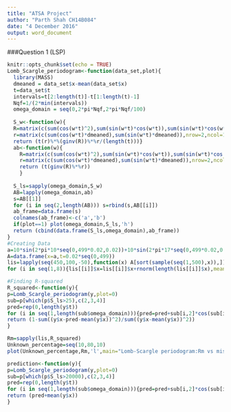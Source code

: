 ```yaml
---
title: "ATSA Project"
author: "Parth Shah CH14B084"
date: "4 December 2016"
output: word_document
---
```

###Question 1 (LSP)
```r
knitr::opts_chunk$set(echo = TRUE)
Lomb_Scargle_periodogram<-function(data_set,plot){
  library(MASS)
  dmeaned = data_set$x-mean(data_set$x)
  t=data_set$t
  intervals=t[2:length(t)]-t[1:length(t)-1]
  Nqf=1/(2*min(intervals))
  omega_domain = seq(0,2*pi*Nqf,2*pi*Nqf/100)
  
  S_w<-function(w){
  R=matrix(c(sum(cos(w*t)^2),sum(sin(w*t)*cos(w*t)),sum(sin(w*t)*cos(w*t)),sum(sin(w*t)^2)),nrow=2,ncol=2)
  r=matrix(c(sum(cos(w*t)*dmeaned),sum(sin(w*t)*dmeaned)),nrow=2,ncol=1)
  return (t(r)%*%(ginv(R))%*%r/(length(t)))}
  ab<-function(w){
    R=matrix(c(sum(cos(w*t)^2),sum(sin(w*t)*cos(w*t)),sum(sin(w*t)*cos(w*t)),sum(sin(w*t)^2)),nrow=2,ncol=2)
    r=matrix(c(sum(cos(w*t)*dmeaned),sum(sin(w*t)*dmeaned)),nrow=2,ncol=1)
    return (t(ginv(R)%*%r))
    }
  
  S_ls=sapply(omega_domain,S_w)
  AB=lapply(omega_domain,ab)
  s=AB[[1]]
  for (i in seq(2,length(AB))) s=rbind(s,AB[[i]])
  ab_frame=data.frame(s)
  colnames(ab_frame)<-c('a','b')
  if(plot==1) plot(omega_domain,S_ls,'h')
  return (cbind(data.frame(S_ls,omega_domain),ab_frame))
}
#Creating Data
a=10*sin(2*pi*10*seq(0,499*0.02,0.02))+10*sin(2*pi*17*seq(0,499*0.02,0.02))+10*sin(2*pi*17.5*seq(0,499*0.02,0.02))
A=data.frame(x=a,t=0.02*seq(0,499))
lis=lapply(seq(450,100,-50),function(x) A[sort(sample(seq(1,500),x)),])
for (i in seq(1,8)){lis[[i]]$x=lis[[i]]$x+rnorm(length(lis[[i]]$x),mean=0, sd=(var(lis[[i]]$x)/100)^0.5)}

#Finding R-squared
R_squared<-function(y){
p=Lomb_Scargle_periodogram(y,plot=0)
sub=p[which(p$S_ls>25),c(2,3,4)]
pred=rep(0,length(y$t))
for (i in seq(1,length(sub$omega_domain))){pred=pred+sub[i,2]*cos(sub[i,1]*y$t)+sub[i,3]*sin(sub[i,1]*y$t)}
return (1-sum((y$x-pred-mean(y$x))^2)/sum((y$x-mean(y$x))^2))
}

Rm=sapply(lis,R_squared)
Unknown_percentage=seq(10,80,10)
plot(Unknown_percentage,Rm,'l',main="Lomb-Scargle periodogram:Rm vs missing data percentage")

```

```r
prediction<-function(y){
p=Lomb_Scargle_periodogram(y,plot=0)
sub=p[which(p$S_ls>20000),c(2,3,4)]
pred=rep(0,length(y$t))
for (i in seq(1,length(sub$omega_domain))){pred=pred+sub[i,2]*cos(sub[i,1]*y$t)+sub[i,3]*sin(sub[i,1]*y$t)}
return (pred+mean(y$x))
}
```
